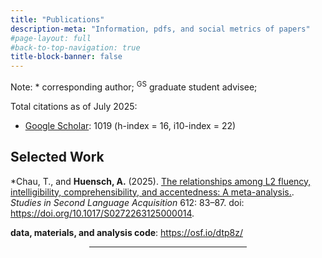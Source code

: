 ```yaml
---
title: "Publications"
description-meta: "Information, pdfs, and social metrics of papers"
#page-layout: full
#back-to-top-navigation: true
title-block-banner: false
---
```


Note: \* corresponding author; <sup>GS</sup> graduate student advisee;

Total citations as of July 2025:
   
- [Google Scholar](https://scholar.google.com/citations?user=HMwqhe8AAAAJ&hl=en&oi=ao): 1019 (h-index = 16, i10-index = 22) 

## Selected Work

\*Chau, T., and **Huensch, A.** (2025). [The relationships among L2 fluency, intelligibility, comprehensibility, and accentedness: A meta-analysis.](https://doi.org/10.1017/S0272263125000014). *Studies in Second Language Acquisition* 612: 83–87. doi: [https://doi.org/10.1017/S0272263125000014](https://doi.org/10.1017/S0272263125000014).

**data, materials, and analysis code**: [https://osf.io/dtp8z/](https://osf.io/dtp8z/)

<center><hr style="width:50%"></center>